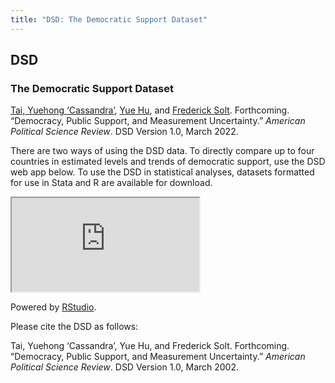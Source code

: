 ```yaml
---
title: "DSD: The Democratic Support Dataset"
---
```


## DSD

### The Democratic Support Dataset



[Tai, Yuehong 'Cassandra'](https://cassyuehtai.netlify.app), [Yue Hu](https://sammo3182.github.io), and [Frederick Solt](https://fsolt.org). Forthcoming. "Democracy, Public Support, and Measurement Uncertainty." _American Political Science Review_. DSD Version 1.0, March 2022.

There are two ways of using the DSD data.  To directly compare up to four countries in estimated levels and trends of democratic support, use the DSD web app below.  To use the DSD in statistical analyses, datasets formatted for use in Stata and R are available for download.

<!-- <a class="button" href="swiid_source/">Explore the Source Data</a> -->
<!-- <a class="button" href="swiid_faq/">SWIID FAQ</a> -->
<!-- <a class="button" href="swiid_downloads/">Download the SWIID</a> -->

:::{.column-page}
<iframe src="https://ctai.shinyapps.io/dmsweb/"></iframe>
:::

Powered by [RStudio](http://shiny.rstudio.com). 

Please cite the DSD as follows:

Tai, Yuehong 'Cassandra', Yue Hu, and Frederick Solt. Forthcoming. "Democracy, Public Support, and Measurement Uncertainty." _American Political Science Review_. DSD Version 1.0, March 2002.
